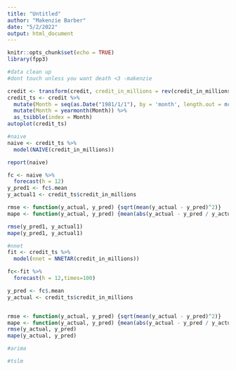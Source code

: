 ```yaml
---
title: "Untitled"
author: "Makenzie Barber"
date: "5/2/2022"
output: html_document
---
```


```r
knitr::opts_chunk$set(echo = TRUE)
library(fpp3)
```

```r
#data clean up 
#dont touch unless you want death <3 -makenzie

credit <- transform(credit, credit_in_millions = rev(credit_in_millions))
credit_ts <- credit %>% 
  mutate(Month = seq(as.Date("1981/1/1"), by = 'month', length.out = nrow(credit))) %>% 
  mutate(Month = yearmonth(Month)) %>%
  as_tsibble(index = Month)
autoplot(credit_ts)
```


```r
#naive
naive <- credit_ts %>%
  model(NAIVE(credit_in_millions))

report(naive)

fc <- naive %>% 
  forecast(h = 12)
y_pred1 <- fc$.mean
y_actual1 <- credit_ts$credit_in_millions

rmse <- function(y_actual, y_pred) {sqrt(mean(y_actual - y_pred)^2)}
mape <- function(y_actual, y_pred) {mean(abs(y_actual - y_pred / y_actual))}

rmse(y_pred1, y_actual1)
mape(y_pred1, y_actual1)
```


```r
#nnet
fit <- credit_ts %>% 
  model(nnet = NNETAR(credit_in_millions))

fc<-fit %>% 
  forecast(h = 12,times=100)

y_pred <- fc$.mean
y_actual <- credit_ts$credit_in_millions


rmse <- function(y_actual, y_pred) {sqrt(mean(y_actual - y_pred)^2)}
mape <- function(y_actual, y_pred) {mean(abs(y_actual - y_pred / y_actual))}
rmse(y_actual, y_pred)
mape(y_actual, y_pred)
```


```r
#arima
```


```r
#tslm
```
 
